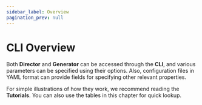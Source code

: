 ```yaml
---
sidebar_label: Overview
pagination_prev: null
---
```


# CLI Overview

Both **Director** and **Generator** can be accessed through the **CLI**, and various parameters can be specified using their options. Also, configuration files in YAML format can provide fields for specifying other relevant properties.

For simple illustrations of how they work, we recommend reading the **Tutorials**. You can also use the tables in this chapter for quick lookup.

